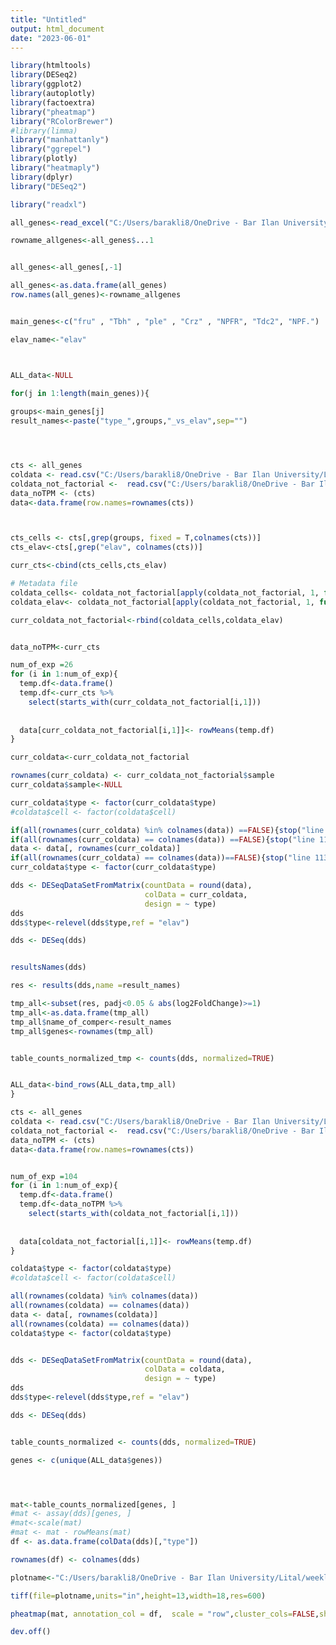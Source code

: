 ```yaml
---
title: "Untitled"
output: html_document
date: "2023-06-01"
---
```



```r
library(htmltools)
library(DESeq2)
library(ggplot2)
library(autoplotly)
library(factoextra)
library("pheatmap")
library("RColorBrewer")
#library(limma)
library("manhattanly")
library("ggrepel")
library(plotly)
library("heatmaply")
library(dplyr)
library("DESeq2")
```


```r

library("readxl")

all_genes<-read_excel("C:/Users/barakli8/OneDrive - Bar Ilan University/Lital/weekly presentation/28.5.23/all_gene_Avg_Elav.xlsx",)

rowname_allgenes<-all_genes$...1


all_genes<-all_genes[,-1]

all_genes<-as.data.frame(all_genes)
row.names(all_genes)<-rowname_allgenes


```



```r

```


```r



main_genes<-c("fru" , "Tbh" , "ple" , "Crz" , "NPFR", "Tdc2", "NPF.")

elav_name<-"elav"



ALL_data<-NULL

for(j in 1:length(main_genes)){
  
groups<-main_genes[j]
result_names<-paste("type_",groups,"_vs_elav",sep="")




cts <- all_genes
coldata <- read.csv("C:/Users/barakli8/OneDrive - Bar Ilan University/Lital/weekly presentation/28.5.23/meta_data_elav.csv", row.names=1)
coldata_not_factorial <-  read.csv("C:/Users/barakli8/OneDrive - Bar Ilan University/Lital/weekly presentation/28.5.23/meta_data_elav.csv")
data_noTPM <- (cts)
data<-data.frame(row.names=rownames(cts))



cts_cells <- cts[,grep(groups, fixed = T,colnames(cts))]
cts_elav<-cts[,grep("elav", colnames(cts))]

curr_cts<-cbind(cts_cells,cts_elav)

# Metadata file
coldata_cells<- coldata_not_factorial[apply(coldata_not_factorial, 1, function(x) any(grepl(groups,fixed = T, x))),]
coldata_elav<- coldata_not_factorial[apply(coldata_not_factorial, 1, function(x) any(grepl("elav", x))),]

curr_coldata_not_factorial<-rbind(coldata_cells,coldata_elav)


data_noTPM<-curr_cts

num_of_exp =26
for (i in 1:num_of_exp){
  temp.df<-data.frame()
  temp.df<-curr_cts %>%
    select(starts_with(curr_coldata_not_factorial[i,1]))
  
  
  data[curr_coldata_not_factorial[i,1]]<- rowMeans(temp.df)
}

curr_coldata<-curr_coldata_not_factorial

rownames(curr_coldata) <- curr_coldata_not_factorial$sample
curr_coldata$sample<-NULL

curr_coldata$type <- factor(curr_coldata$type)
#coldata$cell <- factor(coldata$cell)

if(all(rownames(curr_coldata) %in% colnames(data)) ==FALSE){stop("line 110")}
if(all(rownames(curr_coldata) == colnames(data)) ==FALSE){stop("line 111")}
data <- data[, rownames(curr_coldata)]
if(all(rownames(curr_coldata) == colnames(data))==FALSE){stop("line 113")}
curr_coldata$type <- factor(curr_coldata$type)

dds <- DESeqDataSetFromMatrix(countData = round(data),
                              colData = curr_coldata,
                              design = ~ type)
dds
dds$type<-relevel(dds$type,ref = "elav")

dds <- DESeq(dds)


resultsNames(dds)

res <- results(dds,name =result_names)

tmp_all<-subset(res, padj<0.05 & abs(log2FoldChange)>=1)
tmp_all<-as.data.frame(tmp_all)
tmp_all$name_of_comper<-result_names
tmp_all$genes<-rownames(tmp_all)


table_counts_normalized_tmp <- counts(dds, normalized=TRUE)


ALL_data<-bind_rows(ALL_data,tmp_all)
}


```





```r



cts <- all_genes
coldata <- read.csv("C:/Users/barakli8/OneDrive - Bar Ilan University/Lital/weekly presentation/28.5.23/meta_data_elav.csv", row.names=1)
coldata_not_factorial <-  read.csv("C:/Users/barakli8/OneDrive - Bar Ilan University/Lital/weekly presentation/28.5.23/meta_data_elav.csv")
data_noTPM <- (cts)
data<-data.frame(row.names=rownames(cts))


num_of_exp =104
for (i in 1:num_of_exp){
  temp.df<-data.frame()
  temp.df<-data_noTPM %>%
    select(starts_with(coldata_not_factorial[i,1]))
  
  
  data[coldata_not_factorial[i,1]]<- rowMeans(temp.df)
}

coldata$type <- factor(coldata$type)
#coldata$cell <- factor(coldata$cell)

all(rownames(coldata) %in% colnames(data))
all(rownames(coldata) == colnames(data))
data <- data[, rownames(coldata)]
all(rownames(coldata) == colnames(data))
coldata$type <- factor(coldata$type)


dds <- DESeqDataSetFromMatrix(countData = round(data),
                              colData = coldata,
                              design = ~ type)
dds
dds$type<-relevel(dds$type,ref = "elav")

dds <- DESeq(dds)


table_counts_normalized <- counts(dds, normalized=TRUE)

genes <- c(unique(ALL_data$genes))




mat<-table_counts_normalized[genes, ]
#mat <- assay(dds)[genes, ]
#mat<-scale(mat)
#mat <- mat - rowMeans(mat)
df <- as.data.frame(colData(dds)[,"type"])

rownames(df) <- colnames(dds)

plotname<-"C:/Users/barakli8/OneDrive - Bar Ilan University/Lital/weekly presentation/28.5.23/SC_DESEQ_TO_ELAV_WO_CLUST_COL.tiff"

tiff(file=plotname,units="in",height=13,width=18,res=600)

pheatmap(mat, annotation_col = df,  scale = "row",cluster_cols=FALSE,show_rownames=FALSE,cluster_rows=TRUE,show_colnames =FALSE,color=colorRampPalette(c("navy", "white", "red"))(50))

dev.off()


```


